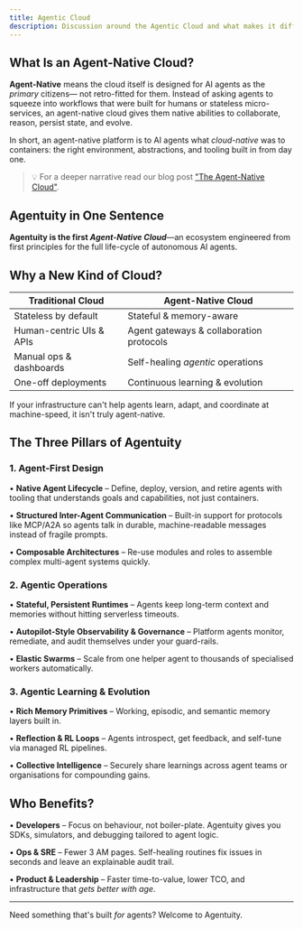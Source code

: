 ```yaml
---
title: Agentic Cloud
description: Discussion around the Agentic Cloud and what makes it different from other cloud platforms
---
```


## What Is an Agent-Native Cloud?

**Agent-Native** means the cloud itself is designed for AI agents as the *primary* citizens— not retro-fitted for them. Instead of asking agents to squeeze into workflows that were built for humans or stateless micro-services, an agent-native cloud gives them native abilities to collaborate, reason, persist state, and evolve.

In short, an agent-native platform is to AI agents what *cloud-native* was to containers: the right environment, abstractions, and tooling built in from day one.

> 💡  For a deeper narrative read our blog post ["The Agent-Native Cloud"](https://agentuity.com/blog/agent-native).

## Agentuity in One Sentence

**Agentuity is the first *Agent-Native Cloud***—an ecosystem engineered from first principles for the full life-cycle of autonomous AI agents.

## Why a New Kind of Cloud?

| Traditional Cloud | Agent-Native Cloud |
| --- | --- |
| Stateless by default | Stateful & memory-aware |
| Human-centric UIs & APIs | Agent gateways & collaboration protocols |
| Manual ops & dashboards | Self-healing *agentic* operations |
| One-off deployments | Continuous learning & evolution |

If your infrastructure can't help agents learn, adapt, and coordinate at machine-speed, it isn't truly agent-native.

## The Three Pillars of Agentuity

### 1. Agent-First Design

• **Native Agent Lifecycle** – Define, deploy, version, and retire agents with tooling that understands goals and capabilities, not just containers.

• **Structured Inter-Agent Communication** – Built-in support for protocols like MCP/A2A so agents talk in durable, machine-readable messages instead of fragile prompts.

• **Composable Architectures** – Re-use modules and roles to assemble complex multi-agent systems quickly.

### 2. Agentic Operations

• **Stateful, Persistent Runtimes** – Agents keep long-term context and memories without hitting serverless timeouts.

• **Autopilot-Style Observability & Governance** – Platform agents monitor, remediate, and audit themselves under your guard-rails.

• **Elastic Swarms** – Scale from one helper agent to thousands of specialised workers automatically.

### 3. Agentic Learning & Evolution

• **Rich Memory Primitives** – Working, episodic, and semantic memory layers built in.

• **Reflection & RL Loops** – Agents introspect, get feedback, and self-tune via managed RL pipelines.

• **Collective Intelligence** – Securely share learnings across agent teams or organisations for compounding gains.

## Who Benefits?

• **Developers** – Focus on behaviour, not boiler-plate. Agentuity gives you SDKs, simulators, and debugging tailored to agent logic.

• **Ops & SRE** – Fewer 3 AM pages. Self-healing routines fix issues in seconds and leave an explainable audit trail.

• **Product & Leadership** – Faster time-to-value, lower TCO, and infrastructure that *gets better with age*.


---

Need something that's built *for* agents? Welcome to Agentuity.
